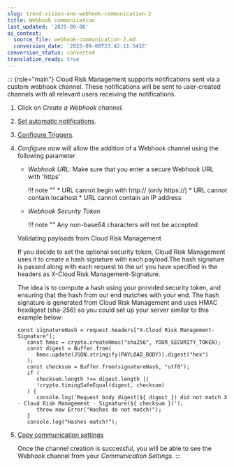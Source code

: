 ```yaml
---
slug: trend-vision-one-webhook-communication-2
title: Webhook communication
last_updated: '2025-09-08'
ai_context:
  source_file: webhook-communication-2.md
  conversion_date: '2025-09-08T23:42:11.543Z'
conversion_status: converted
translation_ready: true
---
```


::: {role="main"}
Cloud Risk Management supports notifications sent via a custom webhook channel. These notifications will be sent to user-created channels with all relevant users receiving the notifications.

1.  Click on *Create a Webhook channel.*

2.  [Set automatic notifications](toggle-automatic-notifications.mdx).

3.  [Configure Triggers](communication-triggers.mdx).

4.  *Configure now* will allow the addition of a Webhook channel using the following parameter

    - *Webhook* *URL:* Make sure that you enter a secure Webhook URL with 'https'

      !!! note "" \* URL cannot begin with http:// (only https://) \* URL cannot contain localhost \* URL cannot contain an IP address

    - *Webhook Security Token*

      !!! note "" Any non-base64 characters will not be accepted

    Validating payloads from Cloud Risk Management

    If you decide to set the optional security token, Cloud Risk Management uses it to create a hash signature with each payload.The hash signature is passed along with each request to the url you have specified in the headers as X-Cloud Risk Management-Signature.

    The idea is to compute a hash using your provided security token, and ensuring that the hash from our end matches with your end. The hash signature is generated from Cloud Risk Management and uses HMAC hexdigest (sha-256) so you could set up your server similar to this example below:

    ``` codeblock
    const signatureHash = request.headers["X-Cloud Risk Management-Signature"];
       const hmac = crypto.createHmac("sha256", YOUR_SECURITY_TOKEN);
       const digest = Buffer.from(
          hmac.update(JSON.stringify(PAYLOAD_BODY)).digest("hex")
       );
       const checksum = Buffer.from(signatureHash, "utf8");
       if (
          checksum.length !== digest.length ||
          !crypto.timingSafeEqual(digest, checksum)
       ) {
          console.log('Request body digest(${ digest }) did not match X - Cloud Risk Management - Signature(${ checksum })');
          throw new Error("Hashes do not match!");
       }
       console.log("Hashes match!");
    ```

5.  [Copy communication settings](copy-communication-settings.mdx)

    Once the channel creation is successful, you will be able to see the Webhook channel from your *Communication Settings*.
:::
